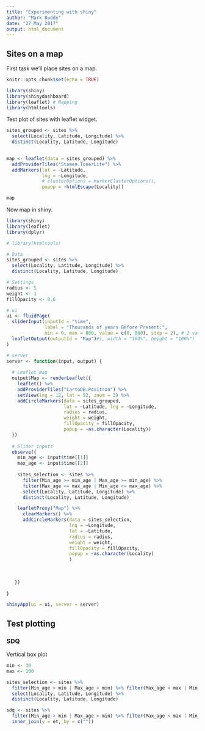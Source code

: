 ```yaml
---
title: "Experimenting with shiny"
author: "Mark Ruddy"
date: "27 May 2017"
output: html_document
---
```



## Sites on a map

First task we'll place sites on a map.


```r
knitr::opts_chunk$set(echo = TRUE)

library(shiny)
library(shinydashboard)
library(leaflet) # Mapping
library(htmltools)
```


Test plot of sites with leaflet widget.

```r

sites_grouped <- sites %>%
  select(Locality, Latitude, Longitude) %>%
  distinct(Locality, Latitude, Longitude)
  

map <- leaflet(data = sites_grouped) %>% 
  addProviderTiles("Stamen.TonerLite") %>% 
  addMarkers(lat = ~Latitude, 
             lng = ~Longitude,
             # clusterOptions = markerClusterOptions(),
             popup = ~htmlEscape(Locality))

map
```


Now map in shiny.

```r
library(shiny)
library(leaflet)
library(dplyr)

# library(htmltools)

# Data
sites_grouped <- sites %>%
  select(Locality, Latitude, Longitude) %>%
  distinct(Locality, Latitude, Longitude)

# Settings
radius <- 5
weight <- 1
fillOpacity <- 0.6

# ui
ui <- fluidPage(
  sliderInput(inputId = "time",
              label = "Thousands of years Before Present:",
              min = 0, max = 800, value = c(0, 800), step = 2), # 2 values for a range slider
  leafletOutput(outputId = "Map")#), width = "100%", height = "100%")
)

# server
server <- function(input, output) {
  
  # Leaflet map
  output$Map <- renderLeaflet({
    leaflet() %>%
    addProviderTiles("CartoDB.Positron") %>% 
    setView(lng = 12, lat = 52, zoom = 3) %>%
    addCircleMarkers(data = sites_grouped, 
                     lat = ~Latitude, lng = ~Longitude,
                     radius = radius,
                     weight = weight,
                     fillOpacity = fillOpacity,
                     popup = ~as.character(Locality))
  })
  
  # Slider inputs
  observe({
    min_age <- input$time[[1]]
    max_age <- input$time[[2]]
    
    sites_selection <- sites %>% 
      filter(Min_age >= min_age | Max_age >= min_age) %>% 
      filter(Max_age <= max_age | Min_age <= max_age) %>%
      select(Locality, Latitude, Longitude) %>%
      distinct(Locality, Latitude, Longitude)

    leafletProxy("Map") %>% 
      clearMarkers() %>% 
      addCircleMarkers(data = sites_selection,
                       lng = ~Longitude, 
                       lat = ~Latitude,
                       radius = radius,
                       weight = weight,
                       fillOpacity = fillOpacity,
                       popup = ~as.character(Locality)
                       )
    
    
    
   })
  
}

shinyApp(ui = ui, server = server)
```


## Test plotting

### SDQ

Vertical box plot

```r
min <- 30
max <- 100

sites_selection <- sites %>%
  filter(Min_age > min | Max_age > min) %>% filter(Max_age < max | Min_age < max) %>%
  select(Locality, Latitude, Longitude) %>%
  distinct(Locality, Latitude, Longitude)

sdq <- sites %>%
  filter(Min_age > min | Max_age > min) %>% filter(Max_age < max | Min_age < max) %>%
  inner_join(y = et, by = c(""))
  
```




